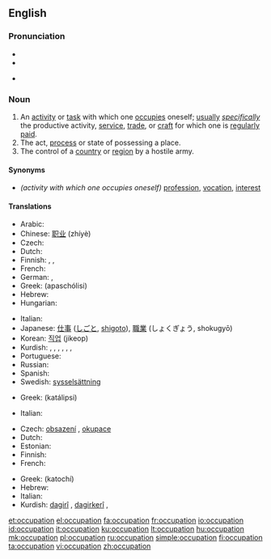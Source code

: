 ==English==

===Pronunciation===
* {{IPA|/ɑkjupe(ɪ)ʃən/}}
* {{audio|en-us-occupation.ogg|Audio (US)}}

* {{rhymes|eɪʃǝn}}

===Noun===
{{en-noun}}

# An [[activity]] or [[task]] with which one [[occupies]] oneself; [[usually]] ''[[specifically]]'' the productive activity, [[service]], [[trade]], or [[craft]] for which one is [[regularly]] [[paid]].
# The act, [[process]] or state of possessing a place.
# The control of a [[country]] or [[region]] by a hostile army.

====Synonyms====
* ''(activity with which one occupies oneself)'' [[profession]], [[vocation]], [[interest]]

====Translations====
{{trans-top|activity or task with which one occupies oneself}}
* Arabic: {{Arab|[[وظيفة]]}} {{IPAchar|(waʐīfa)}} {{f}}
* Chinese: [[职业]] (zhíyè)
* Czech: {{t+|cs|zaměstnání|n}}
* Dutch: {{t+|nl|bezigheid|f}}
* Finnish: {{t+|fi|ammatti}}, {{t+|fi|työ}}, {{t-|fi|ajanviete}}
* French: {{t+|fr|occupation|f}}
* German: {{t+|de|Beschäftigung|f}}, {{t+|de|Beruf|m}}
* Greek: {{t+|el|απασχόληση|f|sc=Grek}} (apaschólisi)
* Hebrew: {{he-translation|תעסוקה|ta'asuka}}
* Hungarian: {{t+|hu|foglalkozás}}
{{trans-mid}}
* Italian: {{t+|it|occupazione|f}}
* Japanese: [[仕事]] ([[しごと]], [[shigoto]]), [[職業]] (しょくぎょう, shokugyō)
* Korean: [[직업]] (jikeop)
* Kurdish: {{t+|ku|pîşe}}, {{t+|ku|meslek}}, {{t+|ku|mihne}}, {{t+|ku|hokar}}, {{t+|ku|kariyer}}, {{t+|ku|profesyon}}, {{t-|ku|پیشه‌|sc=KUchar}}
* Portuguese: {{t+|pt|ocupação|f}}
* Russian: {{t+|ru|занятие|n|tr=zanjátije|sc=Cyrl}}
* Spanish: {{t-|es|ocupación|m}}
* Swedish: [[sysselsättning]] {{c}}
{{trans-bottom}}

{{trans-top|act, process or state of possessing a place}}
* Greek: {{t|el|κατάληψη|f|sc=Grek}} (katálipsi)
{{trans-mid}}
* Italian: {{t+|it|occupazione|f}}
{{trans-bottom}}

{{trans-top|situation where a country or region is occupied}}
* Czech: [[obsazení]] {{n}}, [[okupace]] {{f}}
* Dutch: {{t+|nl|bezetting}}
* Estonian: {{t|et|okupatsioon}}
* Finnish: {{t-|fi|miehitys}}
* French: {{t+|fr|occupation|f}}
{{trans-mid}}
* Greek: {{t|el|κατοχή|f|sc=Grek}} (katochí)
* Hebrew: {{he-translation|כיבוש|kibush}}
* Italian: {{t+|it|occupazione|f}}
* Kurdish: [[dagirî]] {{f}}, [[dagirkerî]] {{f}}, {{KUchar|[[داگیری]]}}
{{trans-bottom}}

[[et:occupation]]
[[el:occupation]]
[[fa:occupation]]
[[fr:occupation]]
[[io:occupation]]
[[id:occupation]]
[[it:occupation]]
[[ku:occupation]]
[[lt:occupation]]
[[hu:occupation]]
[[mk:occupation]]
[[pl:occupation]]
[[ru:occupation]]
[[simple:occupation]]
[[fi:occupation]]
[[ta:occupation]]
[[vi:occupation]]
[[zh:occupation]]